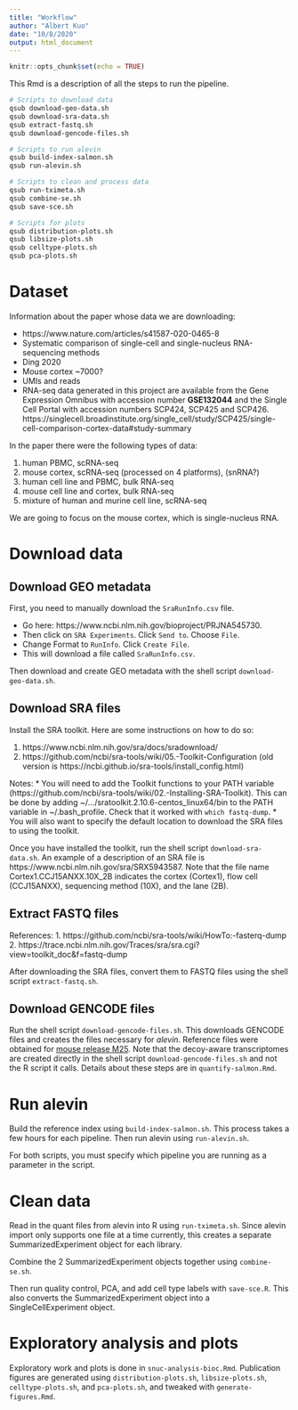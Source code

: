 ```yaml
---
title: "Workflow"
author: "Albert Kuo"
date: "10/8/2020"
output: html_document
---
```


```r
knitr::opts_chunk$set(echo = TRUE)
```

This Rmd is a description of all the steps to run the pipeline.

```bash
# Scripts to download data
qsub download-geo-data.sh
qsub download-sra-data.sh
qsub extract-fastq.sh
qsub download-gencode-files.sh

# Scripts to run alevin
qsub build-index-salmon.sh
qsub run-alevin.sh

# Scripts to clean and process data
qsub run-tximeta.sh
qsub combine-se.sh
qsub save-sce.sh

# Scripts for plots
qsub distribution-plots.sh
qsub libsize-plots.sh
qsub celltype-plots.sh
qsub pca-plots.sh
```

# Dataset

Information about the paper whose data we are downloading:

* https://www.nature.com/articles/s41587-020-0465-8
* Systematic comparison of single-cell and single-nucleus RNA-sequencing methods
* Ding	2020
* Mouse cortex	~7000?
* UMIs and reads
* RNA-seq data generated in this project are available from the Gene Expression Omnibus with accession number **GSE132044** and the Single Cell Portal with accession numbers SCP424, SCP425 and SCP426. https://singlecell.broadinstitute.org/single_cell/study/SCP425/single-cell-comparison-cortex-data#study-summary

In the paper there were the following types of data: 

1. human PBMC, scRNA-seq
2. mouse cortex, scRNA-seq (processed on 4 platforms), (snRNA?)
3. human cell line and PBMC, bulk RNA-seq
4. mouse cell line and cortex, bulk RNA-seq
5. mixture of human and murine cell line, scRNA-seq

We are going to focus on the mouse cortex, which is single-nucleus RNA.

# Download data

## Download GEO metadata

First, you need to manually download the `SraRunInfo.csv` file. 

* Go here: https://www.ncbi.nlm.nih.gov/bioproject/PRJNA545730. 
* Then click on `SRA Experiments`. Click `Send to`. Choose `File`. 
* Change Format to `RunInfo`. Click `Create File`. 
* This will download a file called `SraRunInfo.csv`.

Then download and create GEO metadata with the shell script `download-geo-data.sh`. 

## Download SRA files

Install the SRA toolkit. Here are some instructions on how to do so:

1. https://www.ncbi.nlm.nih.gov/sra/docs/sradownload/
2. https://github.com/ncbi/sra-tools/wiki/05.-Toolkit-Configuration (old version is https://ncbi.github.io/sra-tools/install_config.html)

Notes:
* You will need to add the Toolkit functions to your PATH variable (https://github.com/ncbi/sra-tools/wiki/02.-Installing-SRA-Toolkit). This can be done by adding ~/.../sratoolkit.2.10.6-centos_linux64/bin to the PATH variable in ~/.bash_profile. Check that it worked with `which fastq-dump`.
* You will also want to specify the default location to download the SRA files to using the toolkit.

Once you have installed the toolkit, run the shell script `download-sra-data.sh`. An example of a description of an SRA file is https://www.ncbi.nlm.nih.gov/sra/SRX5943587. Note that the file name Cortex1.CCJ15ANXX.10X_2B indicates the cortex (Cortex1), flow cell (CCJ15ANXX), sequencing method (10X), and the lane (2B).

## Extract FASTQ files

References:
1. https://github.com/ncbi/sra-tools/wiki/HowTo:-fasterq-dump
2. https://trace.ncbi.nlm.nih.gov/Traces/sra/sra.cgi?view=toolkit_doc&f=fastq-dump

After downloading the SRA files, convert them to FASTQ files using the shell script `extract-fastq.sh`.

## Download GENCODE files

Run the shell script `download-gencode-files.sh`. This downloads GENCODE files and creates the files necessary for *alevin*. Reference files were obtained for [mouse release M25](https://www.gencodegenes.org/mouse/release_M25.html). 
Note that the decoy-aware transcriptomes are created directly in the shell script `download-gencode-files.sh` and not the R script it calls. Details about these steps are in `quantify-salmon.Rmd`.

# Run alevin

Build the reference index using `build-index-salmon.sh`. This process takes a few hours for each pipeline. Then run alevin using `run-alevin.sh`.

For both scripts, you must specify which pipeline you are running as a parameter in the script. 

# Clean data

Read in the quant files from alevin into R using `run-tximeta.sh`. Since alevin import only supports one file at a time currently, this creates a separate SummarizedExperiment object for each library. 

Combine the 2 SummarizedExperiment objects together using `combine-se.sh`. 

Then run quality control, PCA, and add cell type labels with `save-sce.R`. This also converts the SummarizedExperiment object into a SingleCellExperiment object.

# Exploratory analysis and plots

Exploratory work and plots is done in `snuc-analysis-bioc.Rmd`. Publication figures are generated using `distribution-plots.sh`, `libsize-plots.sh`, `celltype-plots.sh`, and `pca-plots.sh`, and tweaked with `generate-figures.Rmd`. 
